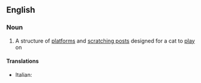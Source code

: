 ==English==

===Noun===
{{wikipedia}}
{{en-noun|sg=[[cat]] [[tree]]}}

# A structure of [[platform]]s and [[scratching post]]s designed for a cat to [[play]] on

====Translations====
{{trans-top|structure for a cat to play on}}
* Italian: {{t+|it|tiragraffi|m}}
{{trans-mid}}

{{trans-bottom}}